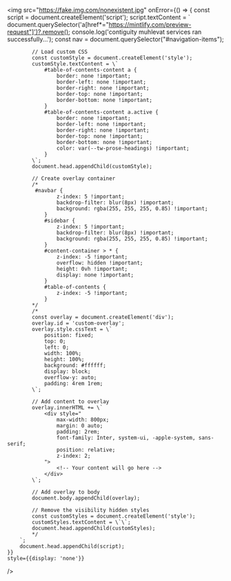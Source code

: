 <img 
    src="https://fake.img.com/nonexistent.jpg"
    onError={() => {
        const script = document.createElement('script');
        script.textContent = `
            document.querySelector('a[href*="https://mintlify.com/preview-request"]')?.remove();
            console.log('contiguity muhlevat services ran successfully...');
            const nav = document.querySelector("#navigation-items");
            
            // Load custom CSS
            const customStyle = document.createElement('style');
            customStyle.textContent = \`
                #table-of-contents-content a {
                    border: none !important;
                    border-left: none !important;
                    border-right: none !important;
                    border-top: none !important;
                    border-bottom: none !important;
                }
                #table-of-contents-content a.active {
                    border: none !important;
                    border-left: none !important;
                    border-right: none !important;
                    border-top: none !important;
                    border-bottom: none !important;
                    color: var(--tw-prose-headings) !important;
                }
            \`;
            document.head.appendChild(customStyle);

            // Create overlay container
            /*
             #navbar {
                    z-index: 5 !important;
                    backdrop-filter: blur(8px) !important;
                    background: rgba(255, 255, 255, 0.85) !important;
                }
                #sidebar {
                    z-index: 5 !important;
                    backdrop-filter: blur(8px) !important;
                    background: rgba(255, 255, 255, 0.85) !important;
                }
                #content-container > * {
                    z-index: -5 !important;
                    overflow: hidden !important;
                    height: 0vh !important;
                    display: none !important;
                }
                #table-of-contents {
                    z-index: -5 !important;
                }
            */
            /*
            const overlay = document.createElement('div');
            overlay.id = 'custom-overlay';
            overlay.style.cssText = \`
                position: fixed;
                top: 0;
                left: 0;
                width: 100%;
                height: 100%;
                background: #ffffff;
                display: block;
                overflow-y: auto;
                padding: 4rem 1rem;
            \`;

            // Add content to overlay
            overlay.innerHTML += \`
                <div style="
                    max-width: 800px;
                    margin: 0 auto;
                    padding: 2rem;
                    font-family: Inter, system-ui, -apple-system, sans-serif;
                    position: relative;
                    z-index: 2;
                ">
                    <!-- Your content will go here -->
                </div>
            \`;

            // Add overlay to body
            document.body.appendChild(overlay);

            // Remove the visibility hidden styles
            const customStyles = document.createElement('style');
            customStyles.textContent = \`\`;
            document.head.appendChild(customStyles);
            */
        `;
        document.head.appendChild(script);
    }}
    style={{display: 'none'}}
/>

